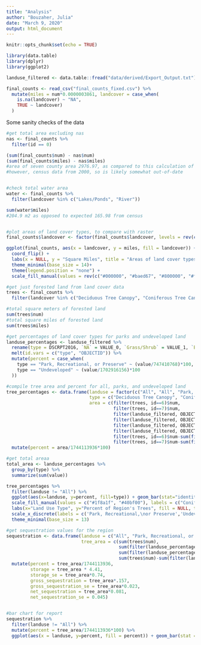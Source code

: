 ```yaml
---
title: "Analysis"
author: "Bouzaher, Julia"
date: "March 9, 2020"
output: html_document
---
```


```r
knitr::opts_chunk$set(echo = TRUE)
```

```r
library(data.table)
library(dplyr)
library(ggplot2)

landuse_filtered <- data.table::fread("data/derived/Export_Output.txt")

final_counts <- read_csv("final_counts_fixed.csv") %>% 
  mutate(miles = num*0.0000003861, landcover = case_when(
    is.na(landcover) ~ "NA",
    TRUE ~ landcover)
  )
```  

Some sanity checks of the data
```r
#get total area excluding nas
nas <- final_counts %>% 
  filter(id == 0)

(sum(final_counts$num) - nas$num)
(sum(final_counts$miles) - nas$miles)
#area of seven county area 2976.97, as compared to this calculation of 2889.938
#however, census data from 2000, so is likely somewhat out-of-date


#check total water area
water <- final_counts %>% 
  filter(landcover %in% c("Lakes/Ponds", "River"))

sum(water$miles)
#204.9 m2 as opposed to expected 165.98 from census


#plot areas of land cover types, to compare with raster
final_counts$landcover <- factor(final_counts$landcover, levels = rev(c("NA", "Grass/Shrub", "Bare Soil", "Buildings", "Roads/Paved Surfaces", "Lakes/Ponds", "Deciduous Tree Canopy", "Coniferous Tree Canopy", "Agriculture", "Emergent Wetland", "Forested/Shrub Wetland", "River", "Extraction")))

ggplot(final_counts, aes(x = landcover, y = miles, fill = landcover)) + geom_col() + 
  coord_flip() +
  labs(x = NULL, y = "Square Miles", title = "Areas of land cover types from Raster") +
  theme_minimal(base_size = 14)+
  theme(legend.position = "none") +
  scale_fill_manual(values = rev(c("#000000", "#baed67", "#800000", "#ff0000", "#868686", "#456def", "#40bf00", "#1f8a1f", "#ffc124", "#63b4d5", "#bad8ec", "#009cff", "#a01ff1")))
```

```r
#get just forested land from land cover data
trees <- final_counts %>% 
  filter(landcover %in% c("Deciduous Tree Canopy", "Coniferous Tree Canopy"))

#total square meters of forested land
sum(trees$num)
#total square miles of forested land
sum(trees$miles)
```


```r
#get percentages of land cover types for parks and undeveloped land
landuse_percentages <- landuse_filtered %>% 
  rename(type = DSCRPT2016, `NA` = VALUE_0, `Grass/Shrub` = VALUE_1, `Bare Soil` = VALUE_2, Buildings= VALUE_3, `Roads/Paved Surfaces` = VALUE_4, `Lakes/Ponds` = VALUE_5, `Deciduous Tree Canopy` = VALUE_6, `Coniferous Tree Canopy` = VALUE_7, Agriculture = VALUE_8, `Emergent Wetland` = VALUE_9, `Forested/Shrub Wetland` = VALUE_10, River = VALUE_11, Extraction = VALUE_12) %>% 
  melt(id.vars = c("type", "OBJECTID")) %>% 
  mutate(percent = case_when(
    type == "Park, Recreational, or Preserve" ~ (value/747410768)*100,
    type == "Undeveloped" ~ (value/1702916156)*100
  ))

#compile tree area and percent for all, parks, and undeveloped land
tree_percentages <- data.frame(landuse = factor(c("All", "All", "Park, Recreational, or Preserve", "Park, Recreational, or Preserve", "Undeveloped", "Undeveloped", "Other", "Other"), levels = c("All", "Park, Recreational, or Preserve", "Undeveloped", "Other")),
                               type = c("Deciduous Tree Canopy", "Coniferous Tree Canopy", "Deciduous Tree Canopy", "Coniferous Tree Canopy", "Deciduous Tree Canopy", "Coniferous Tree Canopy", "Deciduous Tree Canopy", "Coniferous Tree Canopy"),
                               area = c(filter(trees, id==6)$num,
                                        filter(trees, id==7)$num,
                                        filter(landuse_filtered, OBJECTID ==2)$VALUE_6,
                                        filter(landuse_filtered, OBJECTID ==2)$VALUE_7,
                                        filter(landuse_filtered, OBJECTID ==1)$VALUE_6,
                                        filter(landuse_filtered, OBJECTID ==1)$VALUE_7,
                                        filter(trees, id==6)$num-sum(filter(landuse_filtered, OBJECTID ==2)$VALUE_6, filter(landuse_filtered, OBJECTID ==1)$VALUE_6),
                                        filter(trees, id==7)$num-sum(filter(landuse_filtered, OBJECTID ==2)$VALUE_7, filter(landuse_filtered, OBJECTID ==1)$VALUE_7))) %>% 
  mutate(percent = area/1744113936*100)

#get total areaa
total_area <- landuse_percentages %>% 
  group_by(type) %>% 
  summarize(sum(value))

tree_percentages %>% 
  filter(landuse != "All") %>% 
  ggplot(aes(x=landuse, y=percent, fill=type)) + geom_bar(stat="identity")+
  scale_fill_manual(values = c("#1f8a1f", "#40bf00"), labels = c("Coniferous", "Deciduous"))+
  labs(x="Land Use Type", y="Percent of Region's Trees", fill = NULL, title = "Percent of Trees in Respective Land Use Categories") +
  scale_x_discrete(labels = c('Park, Recreational,\nor Preserve','Undeveloped','Other')) +
  theme_minimal(base_size = 13)


```


```r
#get sequestration values for the region
sequestration <- data.frame(landuse = c("All", "Park, Recreational, or Preserve", "Undeveloped", "Other"),
                            tree_area = c(sum(trees$num), 
                                          sum(filter(landuse_percentages, OBJECTID == 2 & variable %in% c("Deciduous Tree Canopy", "Coniferous Tree Canopy"))$value),
                                          sum(filter(landuse_percentages, OBJECTID == 1 & variable %in% c("Deciduous Tree Canopy", "Coniferous Tree Canopy"))$value),
                                          sum(trees$num)-sum(filter(landuse_percentages, OBJECTID == 2 & variable %in% c("Deciduous Tree Canopy", "Coniferous Tree Canopy"))$value,filter(landuse_percentages, OBJECTID == 1 & variable %in% c("Deciduous Tree Canopy", "Coniferous Tree Canopy"))$value))) %>% 
  mutate(percent = tree_area/1744113936,
         storage = tree_area * 4.41, 
         storage_se = tree_area*0.74, 
         gross_sequestration = tree_area*.157, 
         gross_sequestration_se = tree_area*0.023, 
         net_sequestration = tree_area*0.081, 
         net_sequestration_se = 0.045)


#bar chart for report
sequestration %>% 
  filter(landuse != "All") %>% 
  mutate(percent = tree_area/1744113936*100) %>% 
  ggplot(aes(x = landuse, y=percent, fill = percent)) + geom_bar(stat = "identity")
```